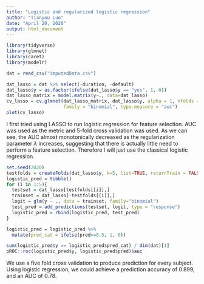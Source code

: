 ```yaml
---
title: "Logistic and regularized logistic regression"
author: "Tianyou Luo"
date: "April 20, 2020"
output: html_document
---
```


```r
library(tidyverse)
library(glmnet)
library(caret)
library(modelr)

dat = read_csv("imputedData.csv")

dat_lasso = dat %>% select(-duration, -default)
dat_lasso$y = as.factor(ifelse(dat_lasso$y == "yes", 1, 0))
dat_lasso_matrix = model.matrix(y~., data=dat_lasso)
cv_lasso = cv.glmnet(dat_lasso_matrix, dat_lasso$y, alpha = 1, nfolds = 5,
                     family = "binomial", type.measure = "auc")
plot(cv_lasso)
```


I first tried using LASSO to run logistic regression for feature selection. AUC was used as the metric and 5-fold cross validation was used. As we can see, the AUC almost monotonically decreased as the regularization parameter $\lambda$ increases, suggesting that there is actually little need to perform a feature selection. Therefore I will just use the classical logistic regression.

```r
set.seed(2020)
testfolds = createFolds(dat_lasso$y, k=5, list=TRUE, returnTrain = FALSE)
logistic_pred = tibble()
for (i in 1:5){
  testset = dat_lasso[testfolds[[i]],]
  trainset = dat_lasso[-testfolds[[i]],]
  logit = glm(y ~ ., data = trainset, family="binomial")
  test_pred = add_predictions(testset, logit, type = "response")
  logistic_pred = rbind(logistic_pred, test_pred)
}

logistic_pred = logistic_pred %>%
  mutate(pred_cat = ifelse(pred>=0.5, 1, 0))

sum(logistic_pred$y == logistic_pred$pred_cat) / dim(dat)[1]
pROC::roc(logistic_pred$y, logistic_pred$pred)$auc
```

We use a five fold cross validation to produce prediction for every subject. Using logistic regression, we could achieve a prediction accuracy of 0.899, and an AUC of 0.78.

